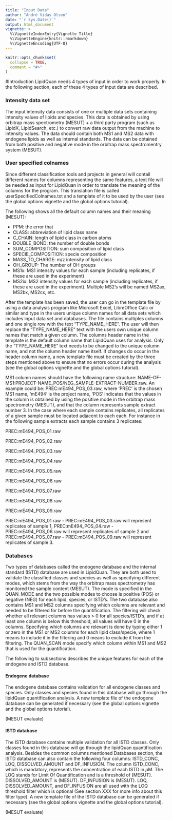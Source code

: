 ```yaml
---
title: "Input Data"
author: "André Vidas Olsen"
date: "`r Sys.Date()`"
output: html_document
vignette: >
  %\VignetteIndexEntry{Vignette Title}
  %\VignetteEngine{knitr::rmarkdown}
  %\VignetteEncoding{UTF-8}
---
```


```r
knitr::opts_chunk$set(
  collapse = TRUE,
  comment = "#>"
)
```


#Introduction
LipidQuan needs 4 types of input in order to work properly. In the following section, each of these 4 types of input data are described.

### Intensity data set 
The input intensity data consists of one or multiple data sets containing intensity values of lipids and species. This data is obtained by using orbitrap mass spectrometry (MESUT) + a third party program (such as LipidX, LipidSearch, etc.) to convert raw data output from the machine to intensity values. The data should contain both MS1 and MS2 data with endogene lipids as well as internal standards. The data can be obtained from both positive and negative mode in the orbitrap mass spectromentry system (MESUT).


### User specified colnames
Since different classification tools and projects in general will contail different names for columns representing the same features, a text file will be needed as input for LipidQuan in order to translate the meaning of the columns for the program. This translation file is called userSpecifiedColnames.txt and a template of it to be used by the user (see the global options vignette and the global options tutorial).


The following shows all the default column names and their meaning (MESUT):

- PPM: the error that
- CLASS: abbreviation of lipid class name
- C_CHAIN: length of lipid class in carbon atoms
- DOUBLE_BOND: the number of double bonds 
- SUM_COMPOSITION: sum composition of lipid class
- SPECIE_COMPOSITION: specie composition
- MASS_TO_CHARGE: m/z intensity of lipid class
- OH_GROUP: The number of OH groups
- MS1x: MS1 intensity values for each sample (including replicates, if these are used in the experiment)
- MS2ix: MS2 intensity values for each sample (including replicates, if these are used in the experiment). Multiple MS2's will be named MS2ax, MS2bx, MS2cx, etc.



After the template has been saved, the user can go in the template file by using a data analysis program like Microsoft Excel, LibreOffice Calc or similar and type in the users unique column names for all data sets which includes input data set and databases. The file contains multiples columns and one single row with the text "TYPE_NAME_HERE". The user will then replace the "TYPE_NAME_HERE" text with the users own unique column names that match a given column. The columns header name in the template is the default column name that LipidQuan uses for analysis. Only the "TYPE_NAME_HERE" text needs to be changed to the unique column name, and not the column header name itself. If changes do occur in the header column name, a new template file must be created by the three steps mentioned above to ensure that no errors occur during the analysis (see the global options vignette and the global options tutorial).


MS1 column names should have the following name structure: NAME-OF-MS1:PROJECT-NAME_POS/NEG_SAMPLE-EXTRACT-NUMBER.raw. An example could be: PREC:mE494_POS_03.raw, where 'PREC' is the chosen MS1 name, 'mE494' is the project name, 'POS' indicates that the values in the column is obtained by using the positive mode in the orbitrap mass spectrometry (MESUT), and that the column represents sample extract number 3. In the case where each sample contains replicates, all replicates of a given sample must be located adjacent to each each. For instance in the following sample extracts each sample contains 3 replicates:

PREC:mE494_POS_01.raw

PREC:mE494_POS_02.raw

PREC:mE494_POS_03.raw

PREC:mE494_POS_04.raw

PREC:mE494_POS_05.raw

PREC:mE494_POS_06.raw

PREC:mE494_POS_07.raw

PREC:mE494_POS_08.raw

PREC:mE494_POS_09.raw

PREC:mE494_POS_01.raw - PREC:mE494_POS_03.raw will represent replicates of sample 1, PREC:mE494_POS_04.raw - PREC:mE494_POS_06.raw will represent replicates of sample 2 and PREC:mE494_POS_07.raw - PREC:mE494_POS_09.raw will represent replicates of sample 3.

### Databases
Two types of databases called the endogene database and the internal standard (ISTD) database are used in LipidQuan. They are both used to validate the classified classes and species as well as specifying different modes, which stems from the way the orbitrap mass spectrometry has monitored the sample content (MESUT). The mode is specified in the QUAN_MODE and the two possible modes to choose is positive (POS) or negative (NEG) for each lipid, species, or ISTD's. The two database also contains MS1 and MS2 columns specifying which columns are relevant and needed to be filtered for before the quantification. The filtering will check whether all relevant columns has values > 0 for all species/ISTD's, and if at least one column is below this threshold, all values will have 0 in the columns. Specifying which columns are relevant is done by typing either 1 or zero in the MS1 or MS2 columns for each lipid class/specie, where 1 means to include it in the filtering and 0 means to exclude it from the filtering. The QUAN_SCAN mode specify which column within MS1 and MS2 that is used for the quantification.

The following to subsections describes the unique features for each of the endogene and ISTD database. 

#### Endogene database
The endogene database contains validation for all endogene classes and species. Only classes and species found in this database will go through the lipidQuan quantification analysis. A new template file of the endogene database can be generated if necessary (see the global options vignette and the global options tutorial).

(MESUT evaluate)


#### ISTD database
The ISTD database contains multiple validation for all ISTD classes. Only classes found in this database will go through the lipidQuan quantification analysis. Besides the common columns mentioned Databases section, the ISTD database can also contain the following four columns: ISTD_CONC, LOQ, DISSOLVED_AMOUNT and DF_INFUSION. The column ISTD_CONC, which is mandatory, represents the concentration of each ISTD in $\mu$M. The LOQ stands for Limit Of Quantification and is a threshold of (MESUT). DISSOLVED_AMOUNT is (MESUT). DF_INFUSION is (MESUT). LOQ, DISSOLVED_AMOUNT, and DF_INFUSION are all used with the LOQ threshold filter which is optional (See section XXX for more info about this filter type). A new template file of the ISTD database can be generated if necessary (see the global options vignette and the global options tutorial).

(MESUT evaluate)





















<!-- 

Vignettes are long form documentation commonly included in packages. Because they are part of the distribution of the package, they need to be as compact as possible. The `html_vignette` output type provides a custom style sheet (and tweaks some options) to ensure that the resulting html is as small as possible. The `html_vignette` format:

- Never uses retina figures
- Has a smaller default figure size
- Uses a custom CSS stylesheet instead of the default Twitter Bootstrap style

## Vignette Info

Note the various macros within the `vignette` section of the metadata block above. These are required in order to instruct R how to build the vignette. Note that you should change the `title` field and the `\VignetteIndexEntry` to match the title of your vignette.

## Styles

The `html_vignette` template includes a basic CSS theme. To override this theme you can specify your own CSS in the document metadata as follows:

    output: 
      rmarkdown::html_vignette:
        css: mystyles.css

## Figures

The figure sizes have been customised so that you can easily put two images side-by-side. 

```r
plot(1:10)
plot(10:1)
```

You can enable figure captions by `fig_caption: yes` in YAML:

    output:
      rmarkdown::html_vignette:
        fig_caption: yes

Then you can use the chunk option `fig.cap = "Your figure caption."` in **knitr**.

## More Examples

You can write math expressions, e.g. $Y = X\beta + \epsilon$, footnotes^[A footnote here.], and tables, e.g. using `knitr::kable()`.

```r
knitr::kable(head(mtcars, 10))
```

Also a quote using `>`:

> "He who gives up [code] safety for [code] speed deserves neither."
([via](https://twitter.com/hadleywickham/status/504368538874703872))

-->
